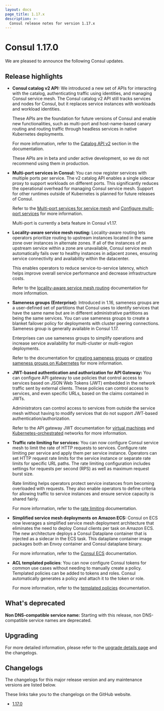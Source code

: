 ```yaml
---
layout: docs
page_title: 1.17.x
description: >-
  Consul release notes for version 1.17.x
---
```


# Consul 1.17.0

We are pleased to announce the following Consul updates. 

## Release highlights

- **Consul catalog v2 API:** We introduced a new set of APIs for interacting with the catalog, authenticating traffic using identities, and managing Consul service mesh. The Consul catalog v2 API still tracks services and nodes for Consul, but it replaces service instances with workloads and workload identities.

  These APIs are the foundation for future versions of Consul and enable new functionalities, such as multi-port and host-name-based canary routing and routing traffic through headless services in native Kubernetes deployments.

  For more information, refer to the [Catalog API v2](/consul/docs/k8s/multiport#catalog-api-v2-beta) section in the documentation.

  <Note> These APIs are in beta and under active development, so we do not recommend using them in production. </Note>

- **Multi-port services in Consul:** You can now register services with multiple ports per service. The v2 catalog API enables a single sidecar proxy to support workloads on different ports. This significantly reduces the operational overhead for managing Consul service mesh. Support for other runtimes outside of Kubernetes is planned for future releases of Consul.

  Refer to the [Multi-port services for service mesh](/consul/docs/k8s/multiport#catalog-api-v2-beta) and [Configure multi-port services](/consul/docs/k8s/multiport/configure) for more information.

  <Note> Multi-port is currently a beta feature in Consul v1.17. </Note>

- **Locality-aware service mesh routing:** Locality-aware routing lets operators prioritize routing to upstream instances located in the same zone over instances in alternate zones. If all of the instances of an upstream service within a zone are unavailable, Consul service mesh automatically fails over to healthy instances in adjacent zones, ensuring service connectivity and availability within the datacenter.

  This enables operators to reduce service-to-service latency, which helps improve overall service performance and decrease infrastructure costs.

  Refer to the [locality-aware service mesh routing](/consul/docs/connect/manage-traffic/route-to-local-upstreams) documentation for more information.

- **Sameness groups (Enterprise):** Introduced in 1.16, sameness groups are a user-defined set of partitions that Consul uses to identify services that have the same name but are in different administrative partitions as being the same services. You can use sameness groups to create a blanket failover policy for deployments with cluster peering connections. Sameness group is generally available in Consul 1.17. 

  Enterprises can use sameness groups to simplify operations and increase service availability for multi-cluster or multi-region deployments.

  Refer to the documentation for [creating sameness groups](/consul/docs/connect/cluster-peering/usage/create-sameness-groups) or [creating sameness groups on Kubernetes](/consul/docs/k8s/connect/cluster-peering/usage/create-sameness-groups) for more information.

- **JWT-based authentication and authorization for API Gateway:** You can configure API gateway to use policies that control access to services based on JSON Web Tokens (JWT) embedded in the network traffic sent by external clients. These policies can control access to services, and even specific URLs, based on the claims contained in JWTs. 

  Administrators can control access to services from outside the service mesh without having to modify services that do not support JWT-based authentication/authorization.

  Refer to the API gateway JWT documentation for [virtual machines](/consul/docs/connect/gateways/api-gateway/secure-traffic/verify-jwts-vms) and [Kubernetes-orchestrated](/consul/docs/connect/gateways/api-gateway/secure-traffic/verify-jwts-k8s) networks for more information.

- **Traffic rate limiting for services:**  You can now configure Consul service mesh to limit the rate of HTTP requests to services. Configure rate limiting per service and apply them per service instance. Operators can set HTTP request rate limits for the service instance or separate rate limits for specific URL paths. The rate limiting configuration includes settings for requests per second (RPS) as well as maximum request burst size. 

  Rate limiting helps operators protect service instances from becoming overloaded with requests. They also enable operators to define criteria for allowing traffic to service instances and ensure service capacity is shared fairly. 

  For more information, refer to the [rate limiting](/consul/docs/connect/manage-traffic/limit-request-rates) documentation.

- **Simplified service mesh deployments on Amazon ECS:** Consul on ECS now leverages a simplified service mesh deployment architecture that eliminates the need to deploy Consul clients per task on Amazon ECS. The new architecture deploys a Consul Dataplane container that is injected as a sidecar in the ECS task. This dataplane container image packages both an Envoy container and Consul dataplane binary.

  For more information, refer to the [Consul ECS](/consul/docs/ecs) documentation.

- **ACL templated policies**: You can now configure Consul tokens for common use cases without needing to manually create a policy. Templated policies can be added to tokens and roles. Consul automatically generates a policy and attach it to the token or role. 

  For more information, refer to the [templated policies](/consul/docs/security/acl#templated-policies) documentation.

## What's deprecated

**Non DNS-compatible service name:** Starting with this release, non DNS-compatible service names are deprecated.

## Upgrading

For more detailed information, please refer to the [upgrade details page](/consul/docs/upgrading/upgrade-specific) and the changelogs.

## Changelogs

The changelogs for this major release version and any maintenance versions are listed below.

<Note> These links take you to the changelogs on the GitHub website. </Note>

- [1.17.0](https://github.com/hashicorp/consul/releases/tag/v1.17.0)